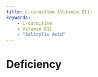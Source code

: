 ```yaml
---
title: L-carnitine (Vitamin B11)
keywords:
    - L-carnitine
    - Vitamin B11
    - "Salicylic Acid"
---
```




# Deficiency {#deficiency}